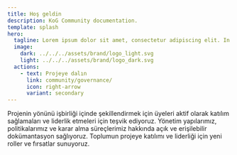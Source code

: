 ```yaml
---
title: Hoş geldin
description: KoG Community documentation.
template: splash
hero:
  tagline: Lorem ipsum dolor sit amet, consectetur adipiscing elit. In elementum luctus leo. Suspendisse cursus erat in rhoncus fermentum.
  image:
    dark: ../../../assets/brand/logo_light.svg
    light: ../../../assets/brand/logo_dark.svg
  actions:
    - text: Projeye dalın
      link: community/governance/
      icon: right-arrow
      variant: secondary
---
```



<CardGrid stagger>
	<Card title="Toplum Odaklı Yönetim" icon="puzzle">
		Projenin yönünü işbirliği içinde şekillendirmek için üyeleri aktif olarak katılım sağlamaları ve liderlik etmeleri için teşvik ediyoruz.
	</Card>
	<Card title="Tamamen şeffaf" icon="star">
		Yönetim yapılarımız, politikalarımız ve karar alma süreçlerimiz hakkında açık ve erişilebilir dokümantasyon sağlıyoruz.
	</Card>
	<Card title="Gelişmiş Katılım Fırsatları" icon="rocket">
		Toplumun projeye katılımı ve liderliği için yeni roller ve fırsatlar sunuyoruz.
	</Card>
</CardGrid>
